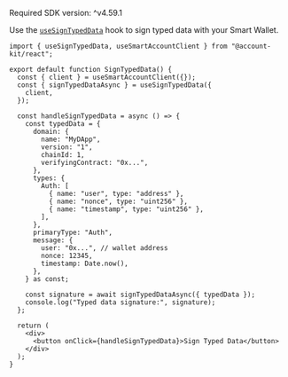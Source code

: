 <Info>Required SDK version: ^v4.59.1</Info>

Use the [`useSignTypedData`](/wallets/reference/account-kit/react/hooks/useSignTypedData) hook to sign typed data with your Smart Wallet.

<CodeBlocks>

```tsx title="signTypedData.tsx"
import { useSignTypedData, useSmartAccountClient } from "@account-kit/react";

export default function SignTypedData() {
  const { client } = useSmartAccountClient({});
  const { signTypedDataAsync } = useSignTypedData({
    client,
  });

  const handleSignTypedData = async () => {
    const typedData = {
      domain: {
        name: "MyDApp",
        version: "1",
        chainId: 1,
        verifyingContract: "0x...",
      },
      types: {
        Auth: [
          { name: "user", type: "address" },
          { name: "nonce", type: "uint256" },
          { name: "timestamp", type: "uint256" },
        ],
      },
      primaryType: "Auth",
      message: {
        user: "0x...", // wallet address
        nonce: 12345,
        timestamp: Date.now(),
      },
    } as const;

    const signature = await signTypedDataAsync({ typedData });
    console.log("Typed data signature:", signature);
  };

  return (
    <div>
      <button onClick={handleSignTypedData}>Sign Typed Data</button>
    </div>
  );
}
```

</CodeBlocks>
